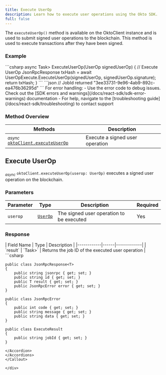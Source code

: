 ```yaml
---
title: Execute UserOp
description: Learn how to execute user operations using the Okto SDK.
full: false
---
```



The `executeUserOp()` method is available on the OktoClient instance and is used to submit signed user operations to the blockchain. This method is used to execute transactions after they have been signed.

### Example

<Accordions defaultValue="Usage">
<Accordion title="Usage">
<Tabs items={['C#']}>
<Tab value="C#">
```csharp
        async Task<JsonRpcResponse<ExecuteResult>> ExecuteUserOp(UserOp signedUserOp)
        {
            // Execute UserOp
            JsonRpcResponse<ExecuteResult> txHash = await UserOpExecute.ExecuteUserOp(signedUserOp, signedUserOp.signature);
            return txHash;
        }
```
</Tab>
</Tabs>
</Accordion>

<Accordion title="Sample Response">
```json
// JobId returned
"3ee33731-9e96-4ab9-892c-ea476b36295d"
```
</Accordion>
</Accordions>

<Callout title="Note" type="info">
For error handling:
- Use the error code to debug issues. Check out the [SDK errors and warnings](/docs/react-sdk/sdk-error-warnings) documentation
- For help, navigate to the [troubleshooting guide](/docs/react-sdk/troubleshooting) to contact support
</Callout>

### Method Overview

| Methods | Description |
|---------|-------------|
| <sub><i>async</i></sub> [`oktoClient.executeUserOp`](#execute-userop) | Execute a signed user operation |

<div className="method-box">

## Execute UserOp

<sub><i>async</i></sub> `oktoClient.executeUserOp(userop: UserOp)` executes a signed user operation on the blockchain.

### Parameters

| Parameter | Type | Description | Required |
|-----------|------|-------------|-----------|
| `userop` | [`UserOp`](/docs/react-sdk/technical-reference#models) | The signed user operation to be executed | Yes |

### Response

<Callout title="Success Response">
| Field Name | Type | Description |
|------------|------|-------------|
| `result` | `Task<JsonRpcResponse<ExecuteResult>>` | Returns the job ID of the executed user operation |

<Accordions>
<Accordion title="Response Type">
```csharp

    public class JsonRpcResponse<T>
    {
        public string jsonrpc { get; set; }
        public string id { get; set; }
        public T result { get; set; }
        public JsonRpcError error { get; set; }
    }

    public class JsonRpcError
    {
        public int code { get; set; }
        public string message { get; set; }
        public string data { get; set; }
    }
    
    public class ExecuteResult
    {
        public string jobId { get; set; }
    }
```
</Accordion>
</Accordions>
</Callout>

</div>
